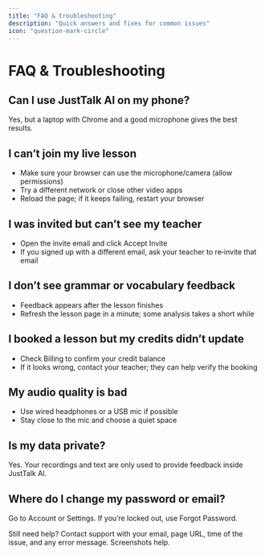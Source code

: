 ```yaml
---
title: "FAQ & troubleshooting"
description: "Quick answers and fixes for common issues"
icon: "question-mark-circle"
---
```


# FAQ & Troubleshooting

## Can I use JustTalk AI on my phone?
Yes, but a laptop with Chrome and a good microphone gives the best results.

## I can’t join my live lesson
- Make sure your browser can use the microphone/camera (allow permissions)
- Try a different network or close other video apps
- Reload the page; if it keeps failing, restart your browser

## I was invited but can’t see my teacher
- Open the invite email and click Accept Invite
- If you signed up with a different email, ask your teacher to re‑invite that email

## I don’t see grammar or vocabulary feedback
- Feedback appears after the lesson finishes
- Refresh the lesson page in a minute; some analysis takes a short while

## I booked a lesson but my credits didn’t update
- Check Billing to confirm your credit balance
- If it looks wrong, contact your teacher; they can help verify the booking

## My audio quality is bad
- Use wired headphones or a USB mic if possible
- Stay close to the mic and choose a quiet space

## Is my data private?
Yes. Your recordings and text are only used to provide feedback inside JustTalk AI.

## Where do I change my password or email?
Go to Account or Settings. If you’re locked out, use Forgot Password.

<Note>
  Still need help? Contact support with your email, page URL, time of the issue, and any error message. Screenshots help.
</Note>
